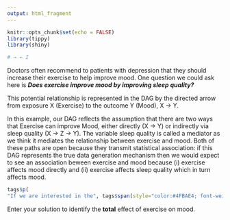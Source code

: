 ```yaml
---
output: html_fragment
---
```


```r
knitr::opts_chunk$set(echo = FALSE)
library(tippy)
library(shiny)

# → ← I

```

Doctors often recommend to patients with depression that they should increase their exercise to help improve mood. One question we could ask here is _**Does exercise improve mood by improving sleep quality?**_ 

This potential relationship is represented in the DAG by the directed arrow from exposure X (Exercise) to the outcome Y (Mood), X &rarr; Y.

In this example, our DAG reflects the assumption that there are two ways that Exercise can improve Mood, either directly (X &rarr; Y) or indirectly via sleep quality (X &rarr; Z &rarr; Y). The variable sleep quality is called a mediator as we think it mediates the relationship between exercise and mood. Both of these paths are open because they transmit statistical association: if this DAG represents the true data generation mechanism then we would expect to see an association beween exercise and mood because (i) exercise affects mood directly and (ii) exercise affects sleep quality which in turn affects mood. 

```r
tags$p(
"If we are interested in the", tags$span(style="color:#4FBAE4; font-weight:bold", tippy('total effect', tags$p(class='helpBox', "The total effect of an exposure on an outcome includes direct effects like X → Y and indirect effects that pass thorugh one or more mediators, like X → Z → Y"))) , "of Exercise on Mood regardless of which pathways it occurs through then we should make sure the path including sleep quality remains open.")
```

Enter your solution to identify the **total** effect of exercise on mood.